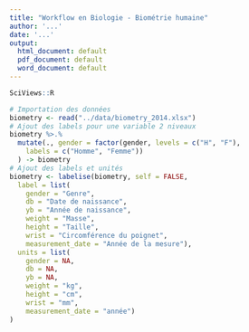 ```yaml
---
title: "Workflow en Biologie - Biométrie humaine"
author: '...'
date: '...'
output:
  html_document: default
  pdf_document: default
  word_document: default
---
```


<!--# ATTENTION de ne pas supprimer les lignes de codes ci-dessous, elles vous permettent d'importer et de formater les données. -->

```r
SciViews::R
```

```r
# Importation des données
biometry <- read("../data/biometry_2014.xlsx")
# Ajout des labels pour une variable 2 niveaux
biometry %>.%
  mutate(., gender = factor(gender, levels = c("H", "F"),
    labels = c("Homme", "Femme"))
  ) -> biometry
# Ajout des labels et unités
biometry <- labelise(biometry, self = FALSE,
  label = list(
    gender = "Genre",
    db = "Date de naissance",
    yb = "Année de naissance",
    weight = "Masse",
    height = "Taille",
    wrist = "Circomférence du poignet",
    measurement_date = "Année de la mesure"),
  units = list(
    gender = NA,
    db = NA,
    yb = NA,
    weight = "kg",
    height = "cm",
    wrist = "mm",
    measurement_date = "année")
)
```

<!--% Ajoutez une section Introduction et décrivez en 2-3 lignes le sujet de ce document.-->


<!--% Ajoutez une section Analyses, un chunk, le code correspondant à votre graphique et la description de ce dernier-->


